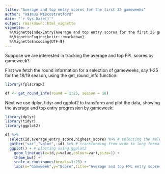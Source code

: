 ```yaml
---
title: "Average and top entry scores for the first 25 gameweeks"
author: "Rasmus Wiscostretford"
date: "`r Sys.Date()`"
output: rmarkdown::html_vignette
vignette: >
  %\VignetteIndexEntry{Average and top entry scores for the first 25 gameweeks}
  %\VignetteEngine{knitr::rmarkdown}
  %\VignetteEncoding{UTF-8}
---
```


Suppose we are interested in tracking the average and top FPL scores by gameweek?

First we fetch the round information for a selection of gameweeks, say 1-25 for the 18/19 season, using the get_round_info function:

```r

library(fplscrapR)

df <- get_round_info(round = 1:25, season = 18)
```

Next we use dplyr, tidyr and ggplot2 to transform and plot the data, showing the average and top entry progression by gameweek:

```r
library(dplyr)
library(tidyr)
library(ggplot2)
```

```r
df %>% 
  select(id,average_entry_score,highest_score) %>% # selecting the relevant columns
  gather("var","value",-id) %>% # transforming from wide to long format for ggplot
  ggplot() + # plotting using ggplot2
    geom_line(aes(x=id,y=value,colour=var),size=1) +
    theme_bw() +
    scale_x_continuous(breaks=1:25) +
    labs(x="Gameweek",y="Score",title="Average and top FPL entry scores by gameweek",caption=paste("Data from fplscrapR | ",Sys.Date(),sep=""))
```
